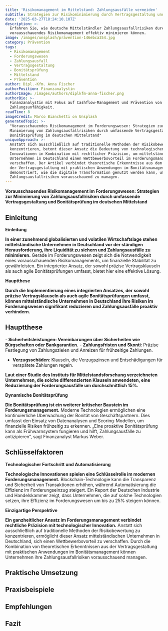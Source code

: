 ```yaml
---
title: 'Risikomanagement im Mittelstand: Zahlungsausfälle vermeiden'
subtitle: Strategien zur Risikominimierung durch Vertragsgestaltung und Bonitätsprüfung
date: '2025-03-27T18:24:10.107Z'
description: >-
  Erfahren Sie, wie deutsche Mittelständler Zahlungsausfallrisiken durch
  vorausschauendes Risikomanagement effektiv minimieren können.
image: /images/unsplash/prävention-146ebca354.jpg
category: Prävention
tags:
  - Risikomanagement
  - Forderungswesen
  - Zahlungsausfall
  - Vertragsgestaltung
  - Bonitätsprüfung
  - Mittelstand
  - Prävention
author: Dipl.-Kfm. Anna Fischer
authorPosition: Finanzanalystin
authorImage: /images/authors/diplkfm-anna-fischer.png
authorBio: >-
  Finanzanalystin mit Fokus auf Cashflow-Management und Prävention von
  Zahlungsunfähigkeit.
readTime: 8
imageCredit: Marco Bianchetti on Unsplash
generatedTopic: >-
  "Vorausschauendes Risikomanagement im Forderungswesen: Strategien zur
  Minimierung von Zahlungsausfallrisiken durch umfassende Vertragsgestaltung und
  Bonitätsprüfung im deutschen Mittelstand"
uniqueApproach: >-
  Anstatt sich ausschließlich auf traditionelle Methoden der Risikobewertung zu
  konzentrieren, betont dieser Ansatz die Bedeutung von technologischen
  Innovationen in Kombination mit rechtlicher Präzision, um mittelständischen
  Unternehmen in Deutschland einen Wettbewerbsvorteil im Forderungsmanagement zu
  verschaffen. Der Artikel verbindet theoretische Erkenntnisse aus dem Bereich
  der Vertragsgestaltung mit praktischen Anwendungen im Bonitätsmanagement und
  demonstriert, wie die digitale Transformation genutzt werden kann, um
  Zahlungsausfallrisiken vorausschauend zu managen.
---
```

****Vorausschauendes Risikomanagement im Forderungswesen: Strategien zur Minimierung von Zahlungsausfallrisiken durch umfassende Vertragsgestaltung und Bonitätsprüfung im deutschen Mittelstand****

## Einleitung

**Einleitung**

**In einer zunehmend globalisierten und volatilen Wirtschaftslage stehen mittelständische Unternehmen in Deutschland vor der ständigen Herausforderung, ihre Liquidität zu sichern und Zahlungsausfälle zu minimieren.** Gerade im Forderungswesen zeigt sich die Notwendigkeit eines vorausschauenden Risikomanagements, um finanzielle Stabilität zu gewährleisten. Ein integrierter Ansatz, der sowohl präzise Vertragsklauseln als auch agile Bonitätsprüfungen umfasst, bietet hier eine effektive Lösung. 

**Hauptthese**

**Durch die Implementierung eines integrierten Ansatzes, der sowohl präzise Vertragsklauseln als auch agile Bonitätsprüfungen umfasst, können mittelständische Unternehmen in Deutschland ihre Risiken im Forderungswesen signifikant reduzieren und Zahlungsausfälle proaktiv verhindern.** 

## Hauptthese

**- **Sicherheitsleistungen**: Vereinbarungen über Sicherheiten wie Bürgschaften oder Bankgarantien.** - **Zahlungsfristen und Skonti**: Präzise Festlegung von Zahlungszielen und Anreizen für frühzeitige Zahlungen.
- **Verzugsschäden**: Klauseln, die Verzugszinsen und Entschädigungen für verspätete Zahlungen regeln.

**Laut einer Studie des Instituts für Mittelstandsforschung verzeichneten Unternehmen, die solche differenzierten Klauseln anwendeten, eine Reduzierung der Forderungsausfälle um durchschnittlich 15%.** 

**Dynamische Bonitätsprüfung**

**Die Bonitätsprüfung ist ein weiterer kritischer Baustein im Forderungsmanagement.** Moderne Technologien ermöglichen eine kontinuierliche Überwachung der Bonität von Geschäftspartnern. Dies umfasst den Einsatz von Datenanalysen und Scoring-Modellen, um finanzielle Risiken frühzeitig zu erkennen. „Eine proaktive Bonitätsprüfung kann als Frühwarnsystem fungieren und hilft, Zahlungsausfälle zu antizipieren“, sagt Finanzanalyst Markus Weber. 

## Schlüsselfaktoren

**Technologischer Fortschritt und Automatisierung**

**Technologische Innovationen spielen eine Schlüsselrolle im modernen Forderungsmanagement.** Blockchain-Technologie kann die Transparenz und Sicherheit von Transaktionen erhöhen, während Automatisierung die Effizienz im Forderungseinzug steigert. Ein Report der Deutschen Industrie und Handelskammer zeigt, dass Unternehmen, die auf solche Technologien setzen, ihre Effizienz im Forderungswesen um bis zu 25% steigern können.

**Einzigartige Perspektive**

**Ein ganzheitlicher Ansatz im Forderungsmanagement verbindet rechtliche Präzision mit technologischer Innovation.** Anstatt sich ausschließlich auf traditionelle Methoden der Risikobewertung zu konzentrieren, ermöglicht dieser Ansatz mittelständischen Unternehmen in Deutschland, sich einen Wettbewerbsvorteil zu verschaffen. Durch die Kombination von theoretischen Erkenntnissen aus der Vertragsgestaltung mit praktischen Anwendungen im Bonitätsmanagement können Unternehmen ihre Zahlungsausfallrisiken vorausschauend managen.

## Praktische Umsetzung

## Praxisbeispiele

## Empfehlungen

## Fazit


